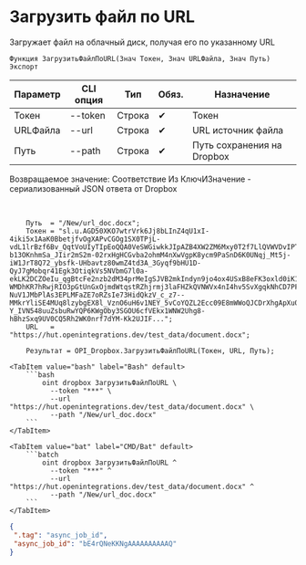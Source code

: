 ﻿---
sidebar_position: 5
description: Загрузить файл по URL и другие функции для работы с Dropbox в Открытом пакете интеграций - бесплатной open-source библиотеке интеграций для 1С:Предприятие 8, OneScript и CLI
keywords: [1C, 1С, 1С:Предприятие, 1С:Предприятие 8.3, API, Интеграция, Сервисы, Обмен, OneScript, CLI, Dropbox]
---


# Загрузить файл по URL
 Загружает файл на облачный диск, получая его по указанному URL



`Функция ЗагрузитьФайлПоURL(Знач Токен, Знач URLФайла, Знач Путь) Экспорт`

  | Параметр | CLI опция | Тип | Обяз. | Назначение |
  |-|-|-|-|-|
  | Токен | --token | Строка | &#x2714; | Токен |
  | URLФайла | --url | Строка | &#x2714; | URL источник файла |
  | Путь | --path | Строка | &#x2714; | Путь сохранения на Dropbox |

  
  Возвращаемое значение:   Соответствие Из КлючИЗначение - сериализованный JSON ответа от Dropbox

<br/>



```bsl title="Пример использования для 1С:Предприятие/OneScript"
    Путь  = "/New/url_doc.docx";
    Токен = "sl.u.AGD50XKO7wtrVrk6Jj8bLInZ4qU1xI-4iki5x1AaK0BbetjfvOgXAPvCGOg1SX0TPjL-vdL1lrBzf6Bv_QqtVoUIyTIpEoQQA0VeSWGiwkkJIpAZB4XW2ZM6Mxy0T2f7LlQVWVDvIPTgWuxfnjxBDEE8Aj6BXgp18lcpXi-b13OKnhmSa_JIir2mS2m-02rxHgHCGvba2ohmM4nXwVgpK8ycm9PaSnD6K0UNqj_Mt5j-iW1JrT8Q72_ybsfk-UHbavtz80wmZ4td3A_3Gyqf9bHU1D-QyJ7gMobqr41Egk3OtiqkVs5NVbmG7l0a-ekLK2DCZOeIu_qgBtcFe2nzb2dM34prMeIgSJVB2mkIndyn9jo4ox4USxB8eFK3oxld0iK1ZiPhEKw9lcd0YYJt0R4DAKxJjGPW9WBTpBAjVralqcNAx-WMDhKR7hRwjRIO3pGtUnGxOjmdWtqstRZhjrmj3laFHZkQVNWVx4nI4hv5SvXgqkNhCD7PFI9SZppme8h1K-NuV1JMbPlAs3EPLMFaZE7oRZsIe73HidQkzV_c_z7--MMkrYliSE4MUq8lzybgEX8l_VznO6uH6v1NEY_5vCoYQZL2Ecc09E8mWWoQJCDrXhgApXu0EPvuQ26OpFmrgd1USEb-Y_IVN548uuZsbuRwYQP6KWgOby3SGOU6cfVEkx1WNW2Uhg8-hBhzSxq9UV0CQ5Rh2WK0nrf7dYM-Kk2UJIF...";
    URL   = "https://hut.openintegrations.dev/test_data/document.docx";

    Результат = OPI_Dropbox.ЗагрузитьФайлПоURL(Токен, URL, Путь);
```
    

 <Tabs>
  
    <TabItem value="bash" label="Bash" default>
        ```bash
            oint dropbox ЗагрузитьФайлПоURL \
              --token "***" \
              --url "https://hut.openintegrations.dev/test_data/document.docx" \
              --path "/New/url_doc.docx"
        ```
    </TabItem>
  
    <TabItem value="bat" label="CMD/Bat" default>
        ```batch
            oint dropbox ЗагрузитьФайлПоURL ^
              --token "***" ^
              --url "https://hut.openintegrations.dev/test_data/document.docx" ^
              --path "/New/url_doc.docx"
        ```
    </TabItem>
</Tabs>


```json title="Результат"
{
 ".tag": "async_job_id",
 "async_job_id": "bE4rQNeKKNgAAAAAAAAAAQ"
}
```

